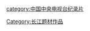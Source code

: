 {{vfd|包含条目过于有限且不存在扩充可能性|date=2022/06/23}}
{{catmore}}
[[Category:长江题材作品|Category:长江题材作品]]
[[category:中国中央电视台纪录片|category:中国中央电视台纪录片]]